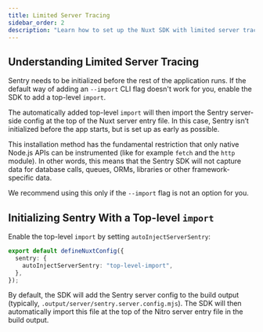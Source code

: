 ```yaml
---
title: Limited Server Tracing
sidebar_order: 2
description: "Learn how to set up the Nuxt SDK with limited server tracing by adding a top-level import to the build output."
---
```


## Understanding Limited Server Tracing

Sentry needs to be initialized before the rest of the application runs.
If the default way of adding an <PlatformLink to="/install/cli-import">`--import` CLI flag</PlatformLink> doesn't work for you,
enable the SDK to add a top-level `import`.

The automatically added top-level `import` will then import the Sentry server-side config at the top of the Nuxt server entry file.
In this case, Sentry isn’t initialized before the app starts, but is set up as early as possible.

<Alert level='warning' title='Restrictions of this installation method'>

This installation method has the fundamental restriction that only native Node.js APIs can be instrumented (like for example `fetch` and the `http` module).
In other words, this means that the Sentry SDK will not capture data for database calls, queues, ORMs, libraries or other framework-specific data.

We recommend using this only if the `--import` flag is not an option for you.

</Alert>

## Initializing Sentry With a Top-level `import`

Enable the top-level `import` by setting `autoInjectServerSentry`:

```typescript {filename:nuxt.config.ts} {3}
export default defineNuxtConfig({
  sentry: {
    autoInjectServerSentry: "top-level-import",
  },
});
```

By default, the SDK will add the Sentry server config to the build output (typically, `.output/server/sentry.server.config.mjs`).
The SDK will then automatically import this file at the top of the Nitro server entry file in the build output.
